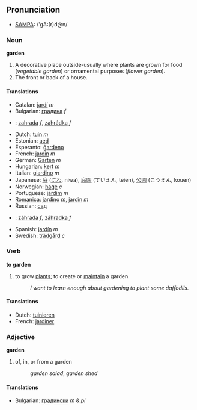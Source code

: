 ==Pronunciation==
*[[w:SAMPA|SAMPA]]: /'gA:(r)d@n/
===Noun===
'''garden'''
#A decorative place outside-usually where plants are grown for food (''vegetable garden'') or ornamental purposes (''flower garden'').
#The front or back of a house.

====Translations====
*Catalan: [[jardí]] ''m''
*Bulgarian: [[градина]] ''f''
*{{cz}}: [[zahrada]] ''f'', [[zahrádka]] ''f''
*Dutch: [[tuin]] ''m''
*Estonian: [[aed]]
*Esperanto: [[ĝardeno]]
*French: [[jardin]] ''m''
*German: [[Garten]] ''m''
*Hungarian: [[kert]] ''m''
*Italian: [[giardino]] ''m''
*Japanese: [[庭]] ([[にわ]], niwa), [[庭園]] (ていえん, teien), [[公園]] (こうえん, kouen)
*Norwegian: [[hage]] ''c''
*Portuguese: [[jardim]] ''m''
*[[Romanica]]: [[jardino]] ''m'', [[jardin]] ''m''
*Russian: [[сад]]
*{{sk}}: [[záhrada#Slovak|záhrada]] ''f'', [[záhradka]] ''f''
*Spanish: [[jardín]] ''m''
*Swedish: [[trädgård]] ''c''

===Verb===
'''to garden'''

#to grow [[plant]]s; to create or [[maintain]] a garden.
#:''I want to learn enough about gardening to plant some daffodils.''

====Translations====
*Dutch: [[tuinieren]]
*French: [[jardiner]]

===Adjective===
'''garden'''

# of, in, or from a garden
#:''garden salad'', ''garden shed''

====Translations====
*Bulgarian: [[градински]] ''m'' & ''pl''